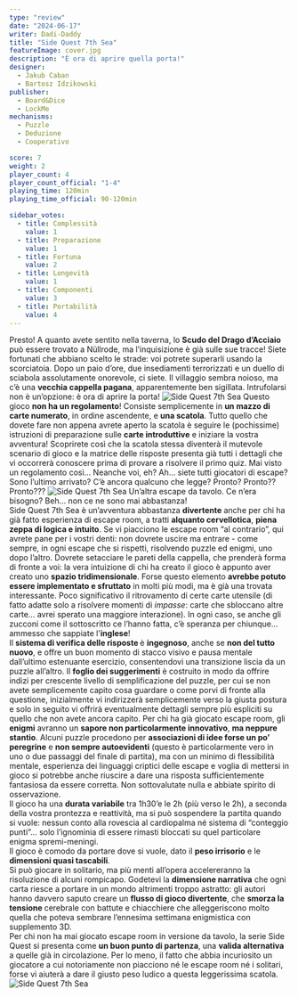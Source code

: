```yaml
---
type: "review"
date: "2024-06-17"
writer: Dadi-Daddy
title: "Side Quest 7th Sea"
featureImage: cover.jpg
description: "È ora di aprire quella porta!"
designer:
  - Jakub Caban
  - Bartosz Idzikowski
publisher:
  - Board&Dice
  - LockMe
mechanisms:
  - Puzzle
  - Deduzione
  - Cooperativo

score: 7
weight: 2
player_count: 4
player_count_official: "1-4"
playing_time: 120min
playing_time_official: 90-120min

sidebar_votes:
  - title: Complessità
    value: 1
  - title: Preparazione
    value: 1
  - title: Fortuna
    value: 2
  - title: Longevità
    value: 1
  - title: Componenti
    value: 3
  - title: Portabilità
    value: 4
---
```


<Setting>
  Presto! A quanto avete sentito nella taverna, lo <strong>Scudo del Drago d’Acciaio</strong> può essere trovato a Nüllrode, ma l’inquisizione è già sulle sue tracce! Siete fortunati che abbiano scelto le strade: voi potrete superarli usando la scorciatoia. Dopo un paio d’ore, due insediamenti terrorizzati e un duello di sciabola assolutamente onorevole, ci siete. Il villaggio sembra noioso, ma c’è una <strong>vecchia cappella pagana</strong>, apparentemente ben sigillata. Intrufolarsi non è un’opzione: è ora di aprire la porta!
  </Setting>

<img src="./game1.jpg" alt="Side Quest 7th Sea" />

<Rules>
 Questo gioco <strong>non ha un regolamento</strong>! Consiste semplicemente in <strong>un mazzo di carte numerato</strong>, in ordine ascendente, e <strong>una scatola</strong>. Tutto quello che dovete fare non appena avrete aperto la scatola è seguire le (pochissime) istruzioni di preparazione sulle <strong>carte introduttive</strong> e iniziare la vostra avventura! Scoprirete così che la scatola stessa diventerà il mutevole scenario di gioco e la matrice delle risposte presenta già tutti i dettagli che vi occorrerà conoscere prima di provare a risolvere il primo quiz. Mai visto un regolamento così… Neanche voi, eh? Ah… siete tutti giocatori di escape? Sono l’ultimo arrivato? C’è ancora qualcuno che legge? Pronto? Pronto?? Pronto???
 </Rules>

<img src="./game2.jpg" alt="Side Quest 7th Sea" />

<Feedback>
Un’altra escape da tavolo. Ce n’era bisogno? Beh… non ce ne sono mai abbastanza!<br />
Side Quest 7th Sea è un’avventura abbastanza <strong>divertente</strong> anche per chi ha già fatto esperienza di escape room, a tratti <strong>alquanto cervellotica</strong>, <strong>piena zeppa di logica e intuito</strong>. Se vi piacciono le escape room “al contrario”, qui avrete pane per i vostri denti: non dovrete uscire ma entrare - come sempre, in ogni escape che si rispetti, risolvendo puzzle ed enigmi, uno dopo l’altro. Dovrete setacciare le pareti della cappella, che prenderà forma di fronte a voi: la vera intuizione di chi ha creato il gioco è appunto aver creato uno <strong>spazio tridimensionale</strong>. Forse questo elemento <strong>avrebbe potuto essere implementato e sfruttato</strong> in molti più modi, ma è già una trovata interessante. Poco significativo il ritrovamento di certe carte utensile (di fatto adatte solo a risolvere momenti di <em>impasse</em>: carte che sbloccano altre carte… avrei sperato una maggiore interazione). In ogni caso, se anche gli zucconi come il sottoscritto ce l’hanno fatta, c’è speranza per chiunque… ammesso che sappiate l'<strong>inglese</strong>!<br />
Il <strong>sistema di verifica delle risposte </strong>è <strong>ingegnoso</strong>, anche se <strong>non del tutto nuovo</strong>, e offre un buon momento di stacco visivo e pausa mentale dall’ultimo estenuante esercizio, consentendovi una transizione liscia da un puzzle all’altro. Il <strong>foglio dei suggerimenti</strong> è costruito in modo da offrire indizi per crescente livello di semplificazione del puzzle, per cui se non avete semplicemente capito cosa guardare o come porvi di fronte alla questione, inizialmente vi indirizzerà semplicemente verso la giusta postura e solo in seguito vi offrirà eventualmente dettagli sempre più espliciti su quello che non avete ancora capito. Per chi ha già giocato escape room, gli <strong>enigmi</strong> avranno un <strong>sapore non particolarmente innovativo</strong>, <strong>ma neppure stantio</strong>. Alcuni puzzle procedono per <strong>associazioni di idee forse un po’ peregrine</strong> e <strong>non sempre autoevidenti</strong> (questo è particolarmente vero in uno o due passaggi del finale di partita), ma con un minimo di flessibilità mentale, esperienza dei linguaggi criptici delle escape e voglia di mettersi in gioco si potrebbe anche riuscire a dare una risposta sufficientemente fantasiosa da essere corretta. Non sottovalutate nulla e abbiate spirito di osservazione.<br />
Il gioco ha una <strong>durata variabile</strong> tra 1h30’e le 2h (più verso le 2h), a seconda della vostra prontezza e reattività, ma si può sospendere la partita quando si vuole: nessun conto alla rovescia al cardiopalma né sistema di “conteggio punti”… solo l’ignominia di essere rimasti bloccati su quel particolare enigma spremi-meningi. <br />
Il gioco è comodo da portare dove si vuole, dato il <strong>peso irrisorio</strong> e le <strong>dimensioni quasi tascabili</strong>.<br />
Si può giocare in solitario, ma più menti all’opera accelereranno la risoluzione di alcuni rompicapo. Godetevi la <strong>dimensione narrativa</strong> che ogni carta riesce a portare in un mondo altrimenti troppo astratto: gli autori hanno davvero saputo creare un <strong>flusso di gioco divertente</strong>, che <strong>smorza la tensione </strong>cerebrale con battute e chiacchiere che alleggeriscono molto quella che poteva sembrare l’ennesima settimana enigmistica con supplemento 3D.<br />
Per chi non ha mai giocato escape room in versione da tavolo, la serie Side Quest si presenta come <strong>un buon punto di partenza</strong>, una <strong>valida alternativa</strong> a quelle già in circolazione. Per lo meno, il fatto che abbia incuriosito un giocatore a cui notoriamente non piacciono né le escape room né i solitari, forse vi aiuterà a dare il giusto peso ludico a questa leggerissima scatola.
</Feedback>

<img src="./game3.jpg" alt="Side Quest 7th Sea" />



